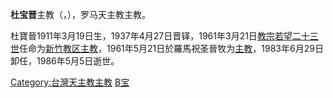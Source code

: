 {{Infobox Christian leader
| honorific-prefix = 主教
| name   = 杜寶晉<br>Bishop Peter Tou Pao-zin
| title = 前[[天主教新竹教區|天主教新竹教區]][[主教|主教]]
| image_name     =|frame|right
| image_size     = 
| image_caption  = 
| birth_date  = 1910年3月19日
| birth_place = {{QING|直隸省}}[[趙州直隸州|趙州直隸州]]
| death_date  = {{death date and age|1986|5|5|1911|3|19}}
| death_place = {{ROC|臺灣省}}[[新竹市|新竹市]]
| nationality={{ROC}}
| occupation     = [[天主教|天主教]][[主教|主教]]<br>[[天主教新竹教區|天主教新竹教區]][[主教|主教]]
| ordination = 1937年4月27日
| consecration = 1961年5月21日
}}

'''杜宝晋'''主教（{{lang-en|Bishop Peter Tou Pao-zin}}，{{bd|1911年|3月19日|1986年|5月5日|catIdx=D}}），罗马天主教主教。

杜寶晉1911年3月19日生，1937年4月27日晋铎，1961年3月21日[[教宗|教宗]][[若望二十三世|若望二十三世]]任命为[[新竹教区|新竹教区]][[主教|主教]]，1961年5月21日於羅馬祝圣晉牧为[[主教|主教]]，1983年6月29日卸任，1986年5月5日逝世。

[[Category:台灣天主教主教|Category:台灣天主教主教]]
[[Category:杜姓|B宝]]